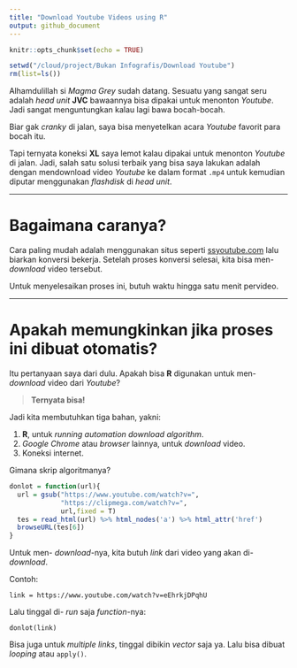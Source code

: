 ```yaml
---
title: "Download Youtube Videos using R"
output: github_document
---
```


```r
knitr::opts_chunk$set(echo = TRUE)
```

```r
setwd("/cloud/project/Bukan Infografis/Download Youtube")
rm(list=ls())
```

Alhamdulillah si _Magma Grey_ sudah datang. Sesuatu yang sangat seru adalah _head unit_ __JVC__ bawaannya bisa dipakai untuk menonton _Youtube_. Jadi sangat menguntungkan kalau lagi bawa bocah-bocah. 

Biar gak _cranky_ di jalan, saya bisa menyetelkan acara _Youtube_ favorit para bocah itu.

Tapi ternyata koneksi __XL__ saya lemot kalau dipakai untuk menonton _Youtube_ di jalan. Jadi, salah satu solusi terbaik yang bisa saya lakukan adalah dengan mendownload video _Youtube_ ke dalam format `.mp4` untuk kemudian diputar menggunakan _flashdisk_ di _head unit_.

____

# Bagaimana caranya?

Cara paling mudah adalah menggunakan situs seperti [ssyoutube.com](www.ssyoutube.com) lalu biarkan konversi bekerja. Setelah proses konversi selesai, kita bisa men- _download_ video tersebut.

Untuk menyelesaikan proses ini, butuh waktu hingga satu menit pervideo.

___

# Apakah memungkinkan jika proses ini dibuat otomatis?

Itu pertanyaan saya dari dulu. Apakah bisa __R__ digunakan untuk men- _download_ video dari _Youtube_?

> __Ternyata bisa!__

Jadi kita membutuhkan tiga bahan, yakni:

1. __R__, untuk _running automation download algorithm_.
2. _Google Chrome_ atau _browser_ lainnya, untuk _download_ video.
3. Koneksi internet.

Gimana skrip algoritmanya?

```r
donlot = function(url){
  url = gsub("https://www.youtube.com/watch?v=",
             "https://clipmega.com/watch?v=",
             url,fixed = T)
  tes = read_html(url) %>% html_nodes('a') %>% html_attr('href')
  browseURL(tes[6])
}
```

Untuk men- _download_-nya, kita butuh _link_ dari video yang akan di- _download_.

Contoh:

`link = https://www.youtube.com/watch?v=eEhrkjDPqhU`

Lalu tinggal di- _run_ saja _function_-nya:

`donlot(link)`

Bisa juga untuk _multiple links_, tinggal dibikin _vector_ saja ya. Lalu bisa dibuat _looping_ atau `apply()`.